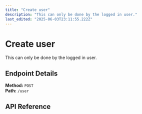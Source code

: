```yaml
---
title: "Create user"
description: "This can only be done by the logged in user."
last_edited: "2025-06-03T23:11:55.222Z"
---
```


# Create user

This can only be done by the logged in user.


## Endpoint Details

**Method:** `POST`  
**Path:** `/user`

## API Reference

<apiReference schemaFile="Swagger-Petstore.json|POST:/user" />
